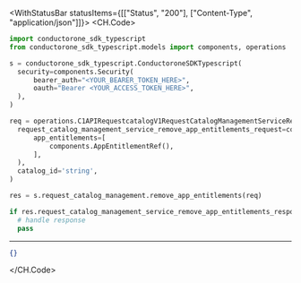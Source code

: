 

<WithStatusBar statusItems={[["Status", "200"], ["Content-Type", "application/json"]]}>
  <CH.Code>
  ```python RemoveAppEntitlements.py
  import conductorone_sdk_typescript
from conductorone_sdk_typescript.models import components, operations

s = conductorone_sdk_typescript.ConductoroneSDKTypescript(
    security=components.Security(
        bearer_auth="<YOUR_BEARER_TOKEN_HERE>",
        oauth="Bearer <YOUR_ACCESS_TOKEN_HERE>",
    ),
)

req = operations.C1APIRequestcatalogV1RequestCatalogManagementServiceRemoveAppEntitlementsRequest(
    request_catalog_management_service_remove_app_entitlements_request=components.RequestCatalogManagementServiceRemoveAppEntitlementsRequest(
        app_entitlements=[
            components.AppEntitlementRef(),
        ],
    ),
    catalog_id='string',
)

res = s.request_catalog_management.remove_app_entitlements(req)

if res.request_catalog_management_service_remove_app_entitlements_response is not None:
    # handle response
    pass
  ```
  ---

  ```json Example Response
  {}
  ```
  </CH.Code>
</WithStatusBar>
